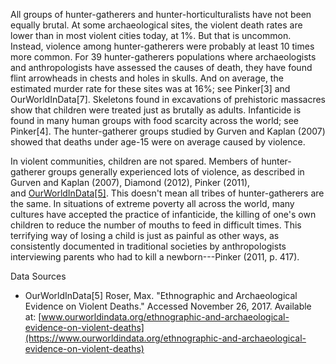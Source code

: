 All groups of hunter-gatherers and hunter-horticulturalists have not been equally brutal. At some archaeological sites, the violent death rates are lower than in most violent cities today, at 1%. But that is uncommon. Instead, violence among hunter-gatherers were probably at least 10 times more common. For 39 hunter-gatherers populations where archaeologists and anthropologists have assessed the causes of death, they have found flint arrowheads in chests and holes in skulls. And on average, the estimated murder rate for these sites was at 16%; see Pinker[3] and OurWorldInData[7]. Skeletons found in excavations of prehistoric massacres show that children were treated just as brutally as adults. Infanticide is found in many human groups with food scarcity across the world; see Pinker[4]. The hunter-gatherer groups studied by Gurven and Kaplan (2007) showed that deaths under age-15 were on average caused by violence.

In violent communities, children are not spared. Members of hunter-gatherer groups generally experienced lots of violence, as described in Gurven and Kaplan (2007), Diamond (2012), Pinker (2011), and [OurWorldInData[5]](https://www.ourworldindata.org/ethnographic-and-archaeological-evidence-on-violent-deaths). This doesn't mean all tribes of hunter-gatherers are the same. In situations of extreme poverty all across the world, many cultures have accepted the practice of infanticide, the killing of one's own children to reduce the number of mouths to feed in difficult times. This terrifying way of losing a child is just as painful as other ways, as consistently documented in traditional societies by anthropologists interviewing parents who had to kill a newborn---Pinker (2011, p. 417).

Data Sources

-   OurWorldInData[5] Roser, Max. "Ethnographic and Archaeological Evidence on Violent Deaths." Accessed November 26, 2017. Available at: [www.ourworldindata.org/ethnographic-and-archaeological-evidence-on-violent-deaths](https://www.ourworldindata.org/ethnographic-and-archaeological-evidence-on-violent-deaths)